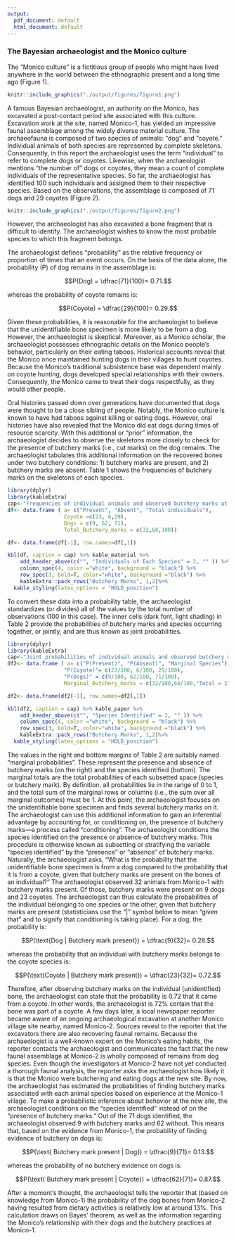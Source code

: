 ```yaml
---
output:
  pdf_document: default
  html_document: default
---
```

### The Bayesian archaeologist and the Monico culture

The “Monico culture” is a fictitious group of people who might have lived anywhere in the world between the ethnographic present and a long time ago (Figure 1).
```r
knitr::include_graphics("./output/figures/figure1.png")
```
A famous Bayesian archaeologist, an authority on the Monico, has excavated a post-contact period site associated with this culture. Excavation work at the site, named Monico-1, has yielded an impressive faunal assemblage among the widely diverse material culture. The archaeofauna is composed of two species of animals: “dog” and “coyote.” Individual animals of both species are represented by complete skeletons. Consequently, in this report the archaeologist uses the term "individual" to refer to complete dogs or coyotes. Likewise, when the archaeologist mentions "the number of" dogs or coyotes, they mean a count of complete individuals of the representative species. So far, the archaeologist has identified 100 such individuals and assigned them to their respective species. Based on the observations, the assemblage is composed of 71 dogs and 29 coyotes (Figure 2). 

```r
knitr::include_graphics("./output/figures/figure2.png")
```

However, the archaeologist has also excavated a bone fragment that is difficult to identify. The archaeologist wishes to know the most probable species to which this fragment belongs.

The archaeologist defines “probability” as the relative frequency or proportion of times that an event occurs. On the basis of the data alone, the probability (P) of dog remains in the assemblage is:

$$P(Dog) = \dfrac{71}{100}= 0.71.$$


whereas the probability of coyote remains is: 

$$P(Coyote) = \dfrac{29}{100}= 0.29.$$


Given these probabilities, it is reasonable for the archaeologist to believe that the unidentifiable bone specimen is more likely to be from a dog. However, the archaeologist is skeptical. Moreover, as a Monico scholar, the archaeologist possesses ethnographic details on the Monico people’s behavior, particularly on their eating taboos. Historical accounts reveal that the Monico once maintained hunting dogs in their villages to hunt coyotes. Because the Monico’s traditional subsistence base was dependent mainly on coyote hunting, dogs developed special relationships with their owners. Consequently, the Monico came to treat their dogs respectfully, as they would other people. 

Oral histories passed down over generations have documented that dogs were thought to be a close sibling of people. Notably, the Monico culture is known to have had taboos against killing or eating dogs. However, oral histories have also revealed that the Monico did eat dogs during times of resource scarcity. With this additional or “prior” information, the archaeologist decides to observe the skeletons more closely to check for the presence of butchery marks (i.e., cut marks) on the dog remains. The archaeologist tabulates this additional information on the recovered bones under two butchery conditions: 1) butchery marks are present, and 2) butchery marks are absent. Table 1 shows the frequencies of butchery marks on the skeletons of each species.

```r
library(dplyr)
library(kableExtra)
cap<-"Frequencies of individual animals and observed butchery marks at Monico 1. Note that while most of the butchery marks are on coyote bones, 9 of the 71 dog bones also show signs of butchery."
df<- data.frame ( a= c("Present", "Absent", "Total individuals"),
                  Coyote =c(23, 6,29),
                  Dogs = c(9, 62, 71),
                  Total_Butchery_marks = c(32,68,100))

df<- data.frame(df[-1], row.names=df[,1]) 

kbl(df, caption = cap) %>% kable_material %>% 
    add_header_above(c("", "Individuals of Each Species" = 2, "" )) %>%
    column_spec(4, color ="white", background = "black") %>%
    row_spec(3, bold=T, color="white", background ="black") %>% 
    kableExtra::pack_rows("Butchery Marks", 1,2)%>%
  kable_styling(latex_options = "HOLD_position")
```
To convert these data into a probability table, the archaeologist standardizes (or divides) all of the values by the total number of observations (100 in this case). The inner cells (dark font, light shading) in Table 2 provide the probabilities of butchery marks and species occurring together, or jointly, and are thus known as joint probabilities. 

```r
library(dplyr)
library(kableExtra)
cap<-"Joint probabilities of individual animals and observed butchery marks, which describe the probability of identifying a species and observing butchery marks on the bones of that species; for example, P(Coyote and Butchery mark present) is 0.23, or 23\\%."
df2<- data.frame ( a= c("P(Present)", "P(Absent)", "Marginal Species"),
                  "P(Coyote)"= c(23/100, 6/100, 29/100),
                  "P(Dogs)" = c(9/100, 62/100, 71/100),
                  Marginal_Butchery_marks = c(32/100,68/100,"Total = 1"))

df2<- data.frame(df2[-1], row.names=df2[,1]) 

kbl(df2, caption = cap) %>% kable_paper %>% 
    add_header_above(c("", "Species Identified" = 2, "" )) %>%
    column_spec(4, color ="white", background = "black") %>%
    row_spec(3, bold=T, color="white", background ="black") %>% 
    kableExtra::pack_rows("Butchery Marks", 1,2)%>%
  kable_styling(latex_options = "HOLD_position")
```

The values in the right and bottom margins of Table 2 are suitably named “marginal probabilities”. These represent the presence and absence of butchery marks (on the right) and the species identified (bottom). The marginal totals are the total probabilities of each subsetted space (species or butchery mark). By definition, all probabilities lie in the range of 0 to 1, and the total sum of the marginal rows or columns (i.e., the sum over all marginal outcomes) must be 1. 
At this point, the archaeologist focuses on the unidentifiable bone specimen and finds several butchery marks on it. The archaeologist can use this additional information to gain an inferential advantage by accounting for, or conditioning on, the presence of butchery marks—a process called “conditioning”. The archaeologist conditions the species identified on the presence or absence of butchery marks. This procedure is otherwise known as subsetting or stratifying the variable “species identified” by the “presence” or “absence” of butchery marks.
Naturally, the archaeologist asks, “What is the probability that the unidentifiable bone specimen is from a dog compared to the probability that it is from a coyote, given that butchery marks are present on the bones of an individual?” The archaeologist observed 32 animals from Monico-1 with butchery marks present. Of those, butchery marks were present on 9 dogs and 23 coyotes. The archaeologist can thus calculate the probabilities of the individual belonging to one species or the other, given that butchery marks are present (statisticians use the “|” symbol below to mean “given that” and to signify that conditioning is taking place). For a dog, the probability is:


$$P(\text{Dog | Butchery mark present}) = \dfrac{9}{32}= 0.28.$$

whereas the probability that an individual with butchery marks belongs to the coyote species is: 

$$P(\text{Coyote | Butchery mark present}) = \dfrac{23}{32}= 0.72.$$

Therefore, after observing butchery marks on the individual (unidentified) bone, the archaeologist can state that the probability is 0.72 that it came from a coyote. In other words, the archaeologist is 72% certain that the bone was part of a coyote.
A few days later, a local newspaper reporter became aware of an ongoing archaeological excavation at another Monico village site nearby, named Monico-2. Sources reveal to the reporter that the excavators there are also recovering faunal remains. Because the archaeologist is a well-known expert on the Monico’s eating habits, the reporter contacts the archaeologist and communicates the fact that the new faunal assemblage at Monico-2 is wholly composed of remains from dog species. 
Even though the investigators at Monico-2 have not yet conducted a thorough faunal analysis, the reporter asks the archaeologist how likely it is that the Monico were butchering and eating dogs at the new site. By now, the archaeologist has estimated the probabilities of finding butchery marks associated with each animal species based on experience at the Monico-1 village. To make a probabilistic inference about behavior at the new site, the archaeologist conditions on the “species identified” instead of on the “presence of butchery marks.” Out of the 71 dogs identified, the archaeologist observed 9 with butchery marks and 62 without. This means that, based on the evidence from Monico-1, the probability of finding evidence of butchery on dogs is:

$$P(\text{ Butchery mark present | Dog}) = \dfrac{9}{71}= 0.13.$$

whereas the probability of no butchery evidence on dogs is: 

$$P(\text{ Butchery mark present | Coyote}) = \dfrac{62}{71}= 0.87.$$

After a moment’s thought, the archaeologist tells the reporter that (based on knowledge from Monico-1) the probability of the dog bones from Monico-2 having resulted from dietary activities is relatively low at around 13%. This calculation draws on Bayes’ theorem, as well as the information regarding the Monico’s relationship with their dogs and the butchery practices at Monico-1.